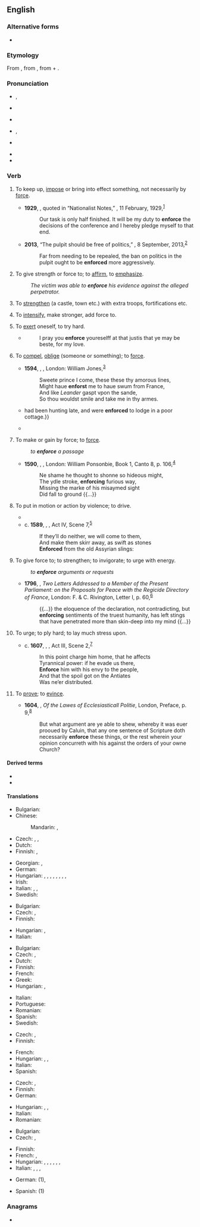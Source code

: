 ==English==

===Alternative forms===
* {{l|en|inforce}} {{qualifier|obsolete}}

===Etymology===
From {{etyl|fro|en}} {{m|fro|enforcier}}, from {{etyl|LL.|en}} {{m|la|infortiāre}}, from {{m|la|in-}} + {{m|la|fortis||strong}}.

===Pronunciation===
* {{a|GenAm}} {{enPR|ĭnfôrsʹ}}, {{IPA|en|/ɪnˈfɔɹs/}}
* {{a|RP}} {{IPA|en|/ɪnˈfɔːs/}}
* {{audio|en|LL-Q1860 (eng)-Vealhurl-enforce.wav|Audio (RP)}}
* {{a|rhotic|horse-hoarse}} {{enPR|ĭnfōrsʹ}}, {{IPA|en|/ɪnˈfo(ː)ɹs/}}
* {{a|nonrhotic|horse-hoarse}} {{IPA|en|/ɪnˈfoəs/}}
* {{rhymes|en|ɔː(ɹ)s|s=2}}
* {{hyph|en|en|force}}

===Verb===
{{en-verb}}

# To keep up, [[impose]] or bring into effect something, not necessarily by [[force]]. {{defdate|from 17<sup>th</sup>c.}}
#: {{ux|en|The police are there to '''enforce''' the law.}}
#* '''1929''', {{w|Chiang Kai-shek}}, quoted in “Nationalist Notes,” ''{{w|Time (magazine)|Time}}'', 11 February, 1929,<sup>[https://web.archive.org/web/20130721131625/http://www.time.com/time/magazine/article/0,9171,737333,00.html]</sup>
#*: Our task is only half finished. It will be my duty to '''enforce''' the decisions of the conference and I hereby pledge myself to that end.
#* '''2013''', “The pulpit should be free of politics,” ''{{w|Los Angeles Times}}'', 8 September, 2013,<sup>[http://articles.latimes.com/2013/sep/08/opinion/la-ed-irs-church-political-campaign-johnson-amendm-20130908]</sup>
#*: Far from needing to be repealed, the ban on politics in the pulpit ought to be '''enforced''' more aggressively.
# To give strength or force to; to [[affirm]], to [[emphasize]]. {{defdate|from 15<sup>th</sup>c.}}
#: ''The victim was able to '''enforce''' his evidence against the alleged perpetrator.''
# {{lb|en|obsolete|transitive}} To [[strengthen]] (a castle, town etc.) with extra troops, fortifications etc. {{defdate|14<sup>th</sup>–18<sup>th</sup>c.}}
# {{lb|en|obsolete|transitive}} To [[intensify]], make stronger, add force to. {{defdate|14<sup>th</sup>–18<sup>th</sup>c.}}
# {{lb|en|obsolete|reflexive}} To [[exert]] oneself, to try hard. {{defdate|14<sup>th</sup>–17<sup>th</sup>c.}}
#* {{RQ:Mlry MrtArthr1| book=VII}}
#*: I pray you '''enforce''' youreselff at that justis that ye may be beste, for my love.
# {{lb|en|obsolete}} To [[compel]], [[oblige]] (someone or something); to [[force]]. {{defdate|from 16<sup>th</sup>c.}}
#* '''1594''', {{w|Christopher Marlowe}}, ''{{w|Edward II (play)|Edward II}}'', London: William Jones,<sup>[http://name.umdl.umich.edu/A07018.0001.001]</sup>
#*: Sweete prince I come, these these thy amorous lines,
#*: Might haue '''enforst''' me to haue swum from France,
#*: And like ''Leander'' gaspt vpon the sande,
#*: So thou wouldst smile and take me in thy armes.
#* {{RQ:Burton Melancholy|part=I|section=2|member=4|subsection=iv|passage=Uladislaus the Second, King of Poland, and Peter Dunnius, Earl of Shrine{{...}}had been hunting late, and were '''enforced''' to lodge in a poor cottage.}}
#* {{quote-book|en|year=1899|author=E. OE. Somerville and Martin Ross|title=''Some Experiences of an Irish R.M.'', Great Uncle McCarthy|passage=In a few minutes I was stealthily groping my way down my own staircase, with a box of matches in my hand, '''enforced''' by scientific curiosity, but none the less armed with a stick.}}
# {{lb|en|obsolete}} To make or gain by force; to [[force]].
#: ''to '''enforce''' a passage''
#* '''1590''', {{w|Edmund Spenser}}, ''{{w|The Faerie Queene}}'', London: William Ponsonbie, Book 1, Canto 8, p. 106,<sup>[http://name.umdl.umich.edu/A12777.0001.001]</sup>
#*: Ne shame he thought to shonne so hideous might,
#*: The ydle stroke, '''enforcing''' furious way,
#*: Missing the marke of his misaymed sight
#*: Did fall to ground {{...}}
# {{lb|en|obsolete}} To put in motion or action by violence; to drive.
#* {{RQ:Marlowe Tamburlaine|1|III|ii|page=46|''Auster'' and ''Aquilon'' with winged Steeds<br>All ſweating, tilt about the watery heauens,<br>With ſhiuering ſpeares '''enforcing''' thunderclaps,<br>And from their ſhields ſtrike flames of lightening}}
#* c. '''1589''', {{w|William Shakespeare}}, ''{{w|Henry V (play)|Henry V}}'', Act IV, Scene 7,<sup>[http://www.opensourceshakespeare.org/views/plays/play_view.php?WorkID=henry5&Scope=entire&pleasewait=1&msg=pl]</sup>
#*: If they’ll do neither, we will come to them,
#*: And make them skirr away, as swift as stones
#*: '''Enforced''' from the old Assyrian slings:
# {{lb|en|obsolete}} To give force to; to strengthen; to invigorate; to urge with energy.
#: ''to '''enforce''' arguments or requests''
#* '''1796''', {{w|Edmund Burke}}, ''Two Letters Addressed to a Member of the Present Parliament: on the Proposals for Peace with the Regicide Directory of France'', London: F. & C. Rivington, Letter I, p. 60,<sup>[http://name.umdl.umich.edu/004904033.0001.000]</sup>
#*: {{...}} the eloquence of the declaration, not contradicting, but '''enforcing''' sentiments of the truest humanity, has left stings that have penetrated more than skin-deep into my mind {{...}}
# {{lb|en|obsolete}} To urge; to ply hard; to lay much stress upon.
#* c. '''1607''', {{w|William Shakespeare}}, ''{{w|Coriolanus}}'', Act III, Scene 2,<sup>[http://www.opensourceshakespeare.org/views/plays/play_view.php?WorkID=coriolanus&Scope=entire&pleasewait=1&msg=pl]</sup>
#*: In this point charge him home, that he affects
#*: Tyrannical power: if he evade us there,
#*: '''Enforce''' him with his envy to the people,
#*: And that the spoil got on the Antiates
#*: Was ne’er distributed.
# {{lb|en|obsolete}} To [[prove]]; to [[evince]].
#* '''1604''', {{w|Richard Hooker}}, ''Of the Lawes of Ecclesiasticall Politie'', London, Preface, p. 9,<sup>[http://name.umdl.umich.edu/A03590.0001.001]</sup>
#*: But what argument are ye able to shew, whereby it was euer prooued by Caluin, that any one sentence of Scripture doth necessarily '''enforce''' these things, or the rest wherein your opinion concurreth with his against the orders of your owne Church?

====Derived terms====
* {{l|en|enforcer}}
* {{l|en|enforcement}}

====Translations====
{{trans-top|to keep up}}
* Bulgarian: {{t+|bg|налагам|sc=Cyrl}}
* Chinese:
*: Mandarin: {{t+|cmn|實施|sc=Hani}}, {{t+|cmn|執行|sc=Hani}}
* Czech: {{t|cs|prosazovat}}, {{t|cs|vynucovat}}, {{t+|cs|udržovat|impf}}
* Dutch: {{t+|nl|handhaven}}
* Finnish: {{t+|fi|valvoa}}, {{t+|fi|ylläpitää}}
{{trans-mid}}
* Georgian: {{t|ka|აღსრულება}}, {{t|ka|აღასრულებს}}
* German: {{t+|de|vollstrecken}}
* Hungarian: {{t|hu|érvényre juttat}}, {{t+|hu|érvényesít}}, {{t|hu|betartat}}, {{t+|hu|végrehajt}}, {{t+|hu|fenntart}}, {{t+|hu|keresztülvisz}}, {{t+|hu|megvalósít}}, {{t+|hu|kikényszerít}}, {{t+|hu|[[érvényt]] [[szerez]]}}
* Irish: {{t|ga|cuir i bhfeidhm}}
* Italian: {{t+|it|applicare}}, {{t+|it|rispettare}}, {{t|it|fare rispettare}}
* Swedish: {{t+|sv|upprätthålla}}
{{trans-bottom}}

{{trans-top|to affirm}}
* Bulgarian: {{t+|bg|настоявам|sc=Cyrl}}
* Czech: {{t+|cs|potvrdit|pf}}, {{t+|cs|potvrzovat|impf}}
* Finnish: {{t+|fi|vahvistaa}}
{{trans-mid}}
* Hungarian: {{t+|hu|megerősít}}, {{t+|hu|hangsúlyoz}} <!-- these are probably wrong: {{t|hu|érvényre juttat}}, {{t+|hu|érvényesít}}, {{t|hu|elfogadtat}} -->
* Italian: {{t|it|far valere}}
{{trans-bottom}}

{{trans-top|''(obsolete in English)'' to strengthen}}
* Bulgarian: {{t+|bg|укрепявам|sc=Cyrl}}
* Czech: {{t+|cs|posílit|pf}}, {{t|cs|posilovat|impf}}
* Dutch: {{t+|nl|versterken}}
* Finnish: {{t+|fi|vahvistaa}}
* French: {{t+|fr|renforcer}}
* Greek: {{t+|el|ισχυροποιώ}}
* Hungarian: {{t+|hu|megerősít}}, {{t+|hu|megszilárdít}}
{{trans-mid}}
* Italian: {{t+|it|rafforzare}}
* Portuguese: {{t+|pt|reforçar}}
* Romanian: {{t+|ro|întări}}
* Spanish: {{t+|es|reforzar}}
* Swedish: {{t+|sv|förstärka}}
{{trans-bottom}}

{{trans-top|''(obsolete in English)'' to intensify}}
* Czech: {{t+|cs|zesílit|pf}}, {{t|cs|zesilovat|impf}}
* Finnish: {{t+|fi|vahvistaa}}
{{trans-mid}}
* French: {{t+|fr|intensifier}}
* Hungarian: {{t+|hu|erősít}}, {{t+|hu|felerősít}}, {{t+|hu|fokoz}}
* Italian: {{t+|it|intensificare}}
* Spanish: {{t+|es|intensificar}}
{{trans-bottom}}

{{trans-top|''(obsolete in English)'' to exert oneself, try hard}}
* Czech: {{t|cs|vynutit|pf}}, {{t|cs|vynucovat|impf}}
* Finnish: {{t+|fi|käyttää}}
* German: {{t+|de|durchsetzen}}
{{trans-mid}}
* Hungarian: {{t+|hu|[[erőfeszítést]] [[tesz]]}}, {{t+|hu|igyekszik}}, {{t|hu|megerőlteti magát}}
* Italian: {{t+|it|sforzare}}
* Romanian: {{t+|ro|obliga}}
{{trans-bottom}}

{{trans-top|''(obsolete in English)'' to compel}}
* Bulgarian: {{t+|bg|принуждавам|sc=Cyrl}}
* Czech: {{t+|cs|přinutit|pf}}, {{t|cs|přinucovat|impf}}
{{trans-mid}}
* Finnish: {{t+|fi|pakottaa}}
* French: {{t+|fr|imposer}}, {{t+|fr|obliger}}
* Hungarian: {{t+|hu|kikényszerít}}, {{t+|hu|kényszerít}}, {{t+|hu|kierőszakol}}, {{t+|hu|rákényszerít}}, {{t+|hu|ösztönöz}}, {{t+|hu|késztet}}, {{t+|hu|indít}}
* Italian: {{t+|it|costringere}}, {{t+|it|forzare}}, {{t+|it|obbligare}}, {{t+|it|imporre}}
{{trans-bottom}}

{{checktrans-top}}
* German: {{t-check|de|durchsetzen}} (1), {{t-check|de|bekräftigen}}
{{trans-mid}}
* Spanish: {{t+check|es|imponer}} (1)
{{trans-bottom}}

===Anagrams===
* {{anagrams|en|a=ceefnor|forcené}}